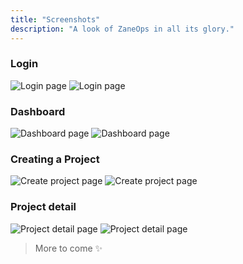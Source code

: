 ```yaml
---
title: "Screenshots"
description: "A look of ZaneOps in all its glory."
---
```



### Login

<Image className="block dark:hidden" src={LoginLight} alt="Login page" />
<Image className="!hidden dark:!block" src={LoginDark} alt="Login page" />

### Dashboard


<Image className="block dark:hidden" src={DashboardLight} alt="Dashboard page" />
<Image className="!hidden dark:!block" src={DashboardDark} alt="Dashboard page" />

### Creating a Project


<Image className="block dark:hidden" src={CreateProjectLight} alt="Create project page" />
<Image className="!hidden dark:!block" src={CreateProjectDark} alt="Create project page" />

### Project detail

<Image className="block dark:hidden" src={ProjectDetailLight} alt="Project detail page" />
<Image className="!hidden dark:!block" src={ProjectDetailDark} alt="Project detail page" />


> More to come ✨ 